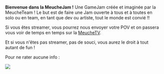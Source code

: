 
**Bienvenue dans la MeucheJam !** Une GameJam créée et imaginée par la MeucheTeam ! Le but est de faire une Jam ouverte à tous et à toutes en solo ou en team, en tant que dev ou artiste, tout le monde est convié !!

Si vous êtes streamer, vous pourrez nous envoyer votre POV et on passera vous voir de temps en temps sur la [MeucheTV](https://www.twitch.tv/meucheroume).

Et si vous n'êtes pas streamer, pas de souci, vous aurez le droit à tout autant de fun !

Pour ne rater aucune info :

<Preinscriptions/>

![](./affiche.png)